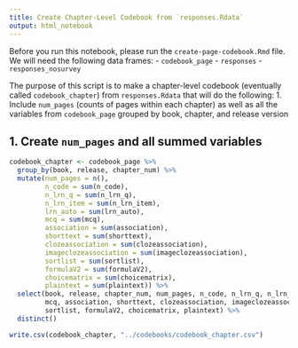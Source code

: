 ```yaml
---
title: Create Chapter-Level Codebook from `responses.Rdata`
output: html_notebook
---
```


Before you run this notebook, please run the `create-page-codebook.Rmd` file. We will need the following data frames:
- `codebook_page`
- `responses`
- `responses_nosurvey`

The purpose of this script is to make a chapter-level codebook (eventually called `codebook_chapter`) from `responses.Rdata` that will do the following: 
1. Include `num_pages` (counts of pages within each chapter) as well as all the variables from `codebook_page` grouped by book, chapter, and release version

## 1. Create `num_pages` and all summed variables

```r
codebook_chapter <- codebook_page %>%
  group_by(book, release, chapter_num) %>%
  mutate(num_pages = n(),
         n_code = sum(n_code),
         n_lrn_q = sum(n_lrn_q),
         n_lrn_item = sum(n_lrn_item),
         lrn_auto = sum(lrn_auto),
         mcq = sum(mcq),
         association = sum(association),
         shorttext = sum(shorttext),
         clozeassociation = sum(clozeassociation),
         imageclozeassociation = sum(imageclozeassociation),
         sortlist = sum(sortlist),
         formulaV2 = sum(formulaV2),
         choicematrix = sum(choicematrix),
         plaintext = sum(plaintext)) %>%
  select(book, release, chapter_num, num_pages, n_code, n_lrn_q, n_lrn_item, lrn_auto,
         mcq, association, shorttext, clozeassociation, imageclozeassociation,
         sortlist, formulaV2, choicematrix, plaintext) %>%
  distinct()
```

```r
write.csv(codebook_chapter, "../codebooks/codebook_chapter.csv")
```

